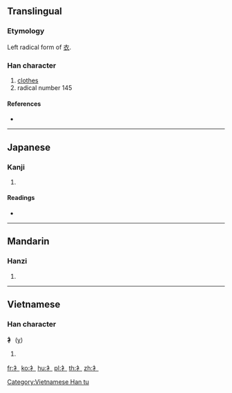 {{character info/new}}
{{also|礻|ネ}}
==Translingual==
{{stroke order|type=animate}}

===Etymology===
Left radical form of [[衣]].

===Han character===
{{Han char|rn=145|rad=衣|as=00|sn=5|four=|canj=INLO}}

# [[clothes]]
# radical number 145

====References====
* {{Han ref|kx=1111.011|dkj=34092|dj=1576.010|hdz=53074.011|uh=8864|ud=34916}}

----

==Japanese==

===Kanji===
{{ja-kanji|grade=|rs=衣00}}

# {{defn|lang=ja|sort=衣00}}

====Readings====
* {{ja-readings|on=|kun=[[ころもへん]] (koromohen)|nanori=}}

----

==Mandarin==

===Hanzi===
{{cmn-hanzi|pin=[[yī]] ([[yi1]])|wg=i<sup>1</sup>}}

# {{defn|lang=cmn|sort=衣00}}

----

==Vietnamese==

===Han character===
'''衤''' ([[y]])

# {{defn|lang=vi}}

[[Category:Vietnamese Han tu]]
[[Category:CJKV radicals| ]]

[[fr:衤]]
[[ko:衤]]
[[hu:衤]]
[[pl:衤]]
[[th:衤]]
[[zh:衤]]